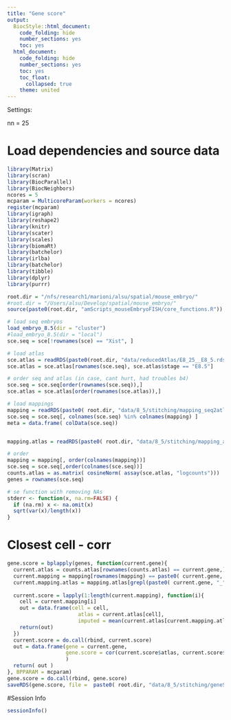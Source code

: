 ```yaml
---
title: "Gene score"
output:
  BiocStyle::html_document:
    code_folding: hide
    number_sections: yes
    toc: yes  
  html_document:
    code_folding: hide
    number_sections: yes
    toc: yes
    toc_float:
      collapsed: true
    theme: united
---
```


Settings:

nn = 25

# Load dependencies and source data

```r

library(Matrix)
library(scran)
library(BiocParallel)
library(BiocNeighbors)
ncores = 5
mcparam = MulticoreParam(workers = ncores)
register(mcparam)
library(igraph)
library(reshape2)
library(knitr)
library(scater)
library(scales)
library(biomaRt)
library(batchelor)
library(irlba)
library(batchelor)
library(tibble)
library(dplyr)
library(purrr)

root.dir = "/nfs/research1/marioni/alsu/spatial/mouse_embryo/"
#root.dir = "/Users/alsu/Develop/spatial/mouse_embryo/"
source(paste0(root.dir, "amScripts_mouseEmbryoFISH/core_functions.R"))

# load seq embryos
load_embryo_8.5(dir = "cluster")
#load_embryo_8.5(dir = "local")
sce.seq = sce[!rownames(sce) == "Xist", ]

# load atlas 
sce.atlas = readRDS(paste0(root.dir, "data/reducedAtlas/E8_25__E8_5.rds"))
sce.atlas = sce.atlas[rownames(sce.seq), sce.atlas$stage == "E8.5"]

# order seq and atlas (in case, cant hurt, had troubles b4)
sce.seq = sce.seq[order(rownames(sce.seq)),]
sce.atlas = sce.atlas[order(rownames(sce.atlas)),]

# load mappings
mapping = readRDS(paste0( root.dir, "data/8_5/stitching/mapping_seq2atlas_embryo1z2.rds"))
sce.seq = sce.seq[, colnames(sce.seq) %in% colnames(mapping) ]
meta = data.frame( colData(sce.seq))


mapping.atlas = readRDS(paste0( root.dir, "data/8_5/stitching/mapping_atlas2atlas.rds"))

# order
mapping = mapping[, order(colnames(mapping))]
sce.seq = sce.seq[,order(colnames(sce.seq))]
counts.atlas = as.matrix( cosineNorm( assay(sce.atlas, "logcounts")))
genes = rownames(sce.seq)

# se function with removing NAs
stderr <- function(x, na.rm=FALSE) {
  if (na.rm) x <- na.omit(x)
  sqrt(var(x)/length(x))
}


```


# Closest cell - corr

```r



gene.score = bplapply(genes, function(current.gene){
  current.atlas = counts.atlas[rownames(counts.atlas) == current.gene,]
  current.mapping = mapping[rownames(mapping) == paste0( current.gene, "_1") ,]
  current.mapping.atlas = mapping.atlas[grepl(paste0( current.gene, "_"), rownames(mapping.atlas)),]
  
  current.score = lapply(1:length(current.mapping), function(i){
    cell = current.mapping[i]
    out = data.frame(cell = cell,
                       atlas = current.atlas[cell],
                       imputed = mean(current.atlas[current.mapping.atlas[, cell]]) )
    return(out)
  })
  current.score = do.call(rbind, current.score)
  out = data.frame(gene = current.gene, 
                   gene.score = cor(current.score$atlas, current.score$imputed, method = "pearson") 
                   )
  return( out )
}, BPPARAM = mcparam)
gene.score = do.call(rbind, gene.score)
saveRDS(gene.score, file =  paste0( root.dir, "data/8_5/stitching/geneScore_closestCell_embryo1z2.rds"))


```




<!-- # Fraction non-zeros, mean and se -->

<!-- ```{r gene-score, message=FALSE, warning=FALSE} -->



<!-- gene.score = bplapply(genes, function(current.gene){ -->
<!--   current.atlas = counts.cosine.atlas[rownames(counts.cosine.atlas) == current.gene,] -->
<!--   current.mapping = mapping[grepl(current.gene, rownames(mapping)),] -->
<!--   current.mapping.atlas = mapping.atlas[grepl(current.gene, rownames(mapping.atlas)),] -->

<!--   current.score = sapply(1:nrow(current.mapping), function(x){ -->
<!--     current.mapped.cells = current.mapping[x,] -->

<!--     current.stat.oneNeighbors = lapply(1:length(current.mapped.cells), function(i){ -->
<!--       cell = current.mapped.cells[i] -->
<!--       out = data.frame(cell = cell, -->
<!--                        atlas = current.atlas[cell], -->
<!--                        imputed = mean(current.atlas[current.mapping.atlas[, cell]]) ) -->
<!--       return(out) -->
<!--     }) -->
<!--     current.stat.oneNeighbors = do.call(rbind, current.stat.oneNeighbors) -->
<!--     return( cor(current.stat.oneNeighbors$atlas, current.stat.oneNeighbors$imputed, method = "pearson") ) -->
<!--   }) -->
<!--   out = data.frame(gene = current.gene,  -->
<!--                    corr.mean = mean(current.score, na.rm = T), -->
<!--                    corr.se = stderr(current.score, na.rm = T)) -->
<!--   return( out ) -->
<!-- }, BPPARAM = mcparam) -->
<!-- gene.score = do.call(rbind, gene.score) -->
<!-- saveRDS(gene.score, file =  paste0( root.dir, "data/8_5/stitching/geneScore_embryo1z2.rds")) -->



<!-- ``` -->




#Session Info

```r

sessionInfo()

```
